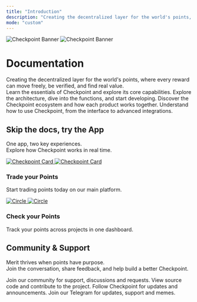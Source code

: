 ```yaml
---
title: "Introduction"
description: "Creating the decentralized layer for the world's points, where every reward can move freely, be verified, and find real value."
mode: "custom"
---
```


<div style={{ width: '100%', maxWidth: '1600px', margin: '0 auto 3rem', pointerEvents: 'none' }}>
  <img
    className="block dark:hidden"
    src="/images/documentationheading_light.webp"
    alt="Checkpoint Banner"
    style={{ width: '100%', height: 'auto' }}
  />
  <img
    className="hidden dark:block"
    src="/images/documentationheading_dark.webp"
    alt="Checkpoint Banner"
    style={{ width: '100%', height: 'auto' }}
  />
</div>

<div style={{ maxWidth: '895px', padding: '0 16px', margin: '0 auto' }}>
<div style={{ maxWidth: '687px', margin: '0 auto' }}>

<div className="text-center mb-16">

<h1 className="mint-block mint-text-4xl mint-font-medium mint-text-center mint-text-gray-900 dark:mint-text-zinc-50 mint-tracking-tight">
  <span data-as="p">Documentation</span>
</h1>

<div className="mint-max-w-xl mint-mx-auto mint-px-4 mint-mt-4 mint-text-lg mint-text-center mint-text-gray-500 dark:mint-text-zinc-500">
  <span data-as="p">Creating the decentralized layer for the world's points, where every reward can move freely, be verified, and find real value.</span>
</div>

</div>

<div className="mb-16">

<CardGroup cols={2}>
  <Card
    title="Quickstart"
    icon="rocket"
    href="/get-started/quickstart"
  >
    Learn the essentials of Checkpoint and explore its core capabilities.
  </Card>
  <Card
    title="Technical"
    icon="code"
    href="/architecture/index"
  >
    Explore the architecture, dive into the functions, and start developing.
  </Card>
  <Card
    title="Core Products"
    icon="cubes"
    href="/core-products/"
  >
    Discover the Checkpoint ecosystem and how each product works together.
  </Card>
  <Card
    title="Guides"
    icon="book-open"
    href="/technical-reference/how-to-deposit"
  >
    Understand how to use Checkpoint, from the interface to advanced integrations.
  </Card>
</CardGroup>

</div>



<div className="mb-16">

<h2 className="mint-text-2xl mint-font-semibold mint-text-gray-900 dark:mint-text-zinc-50 mint-text-center mb-6">Skip the docs, try the App</h2>

<p className="mint-text-base mint-text-center mb-6">One app, two key experiences.<br/> Explore how Checkpoint works in real time.</p>

<CardGroup cols={2}>
  <div>
    <div style={{ textAlign: 'center', marginBottom: '1rem' }}>
      <a href="https://checkpoint.exchange" target="_blank" rel="noopener noreferrer">
        <img
          className="block dark:hidden hover-image"
          src="/images/Card_Checkpoint_Light.svg"
          alt="Checkpoint Card"
          style={{ width: 'auto', height: 'auto', borderRadius: '8px', border: '1px solid #e5e7eb', transition: 'all 0.3s ease' }}
        />
        <img
          className="hidden dark:block hover-image"
          src="/images/Card_Checkpoint_Dark.svg"
          alt="Checkpoint Card"
          style={{ width: 'auto', height: 'auto', borderRadius: '8px', border: '1px solid #374151', transition: 'all 0.3s ease' }}
        />
      </a>
       <h3 className="mint-text-xl mint-font-semibold mint-text-gray-900 dark:mint-text-zinc-50 mint-text-left mt-4 mb-2">Trade your Points</h3>
       <p className="mint-text-base mint-text-left mint-text-gray-600 dark:mint-text-zinc-400">Start trading points today on our main platform.</p>
    </div>
  </div>
  <div>
    <div style={{ textAlign: 'center', marginBottom: '1rem' }}>
      <a href="https://points.0xportal.io" target="_blank" rel="noopener noreferrer">
        <img
          className="block dark:hidden hover-image"
          src="/images/Circle_Light.svg"
          alt="Circle"
          style={{ width: 'auto', height: 'auto', borderRadius: '8px', border: '1px solid #e5e7eb', transition: 'all 0.3s ease' }}
        />
        <img
          className="hidden dark:block hover-image"
          src="/images/Circle_Dark.svg"
          alt="Circle"
          style={{ width: 'auto', height: 'auto', borderRadius: '8px', border: '1px solid #374151', transition: 'all 0.3s ease' }}
        />
      </a>
       <h3 className="mint-text-xl mint-font-semibold mint-text-gray-900 dark:mint-text-zinc-50 mint-text-left mt-4 mb-2">Check your Points</h3>
       <p className="mint-text-base mint-text-left mint-text-gray-600 dark:mint-text-zinc-400">Track your points across projects in one dashboard.</p>
    </div>
  </div>
</CardGroup>

</div>

</div>

<h2 className="mint-text-2xl mint-font-semibold mint-text-gray-900 dark:mint-text-zinc-50 mint-text-center mb-6">Community & Support</h2>

<p className="mint-text-base mint-text-center mb-6">Merit thrives when points have purpose.<br/> Join the conversation, share feedback, and help build a better Checkpoint.</p>

<div style={{ maxWidth: '895px', margin: '0 auto', marginBottom: '4rem' }}>
<CardGroup cols={4}>
  <Card
    title="Discord"
    icon="discord"
    href="https://discord.gg/fJ5dJbxxTT"
  >
    Join our community for support, discussions and requests.
  </Card>
  <Card
    title="GitHub"
    icon="github"
    href="https://github.com/0xPortalLabs/"
  >
    View source code and contribute to the project.
  </Card>
  <Card
    title="X (Twitter)"
    icon="x-twitter"
    href="https://x.com/CheckpointEX"
  >
    Follow Checkpoint for updates and announcements.
  </Card>
  <Card
    title="Telegram"
    icon="telegram"
    href="https://t.me/CheckpointExchange"
  >
    Join our Telegram for updates, support and memes.
  </Card>
</CardGroup>
</div>

</div>